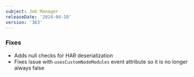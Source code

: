 ```yaml
---
subject: Job Manager
releaseDate: '2024-04-10'
version: '363'
---
```


### Fixes
* Adds null checks for HAR deserialization
* Fixes issue with `usesCustomNodeModules` event attribute so it is no longer always false
